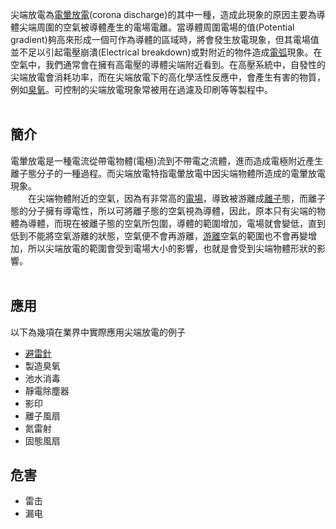{{multiple issues|
{{expand|time=2014-01-16T19:44:30+00:00}}
{{expert|time=2014-01-16T19:44:30+00:00}}
{{unreferenced|time=2014-01-16T19:44:30+00:00}}
}}
尖端放電為[[電暈放電|電暈放電]](corona discharge)的其中一種，造成此現象的原因主要為導體尖端周圍的空氣被導體產生的電場電離。當導體周圍電場的值(Potential gradient)夠高來形成一個可作為導體的區域時，將會發生放電現象，但其電場值並不足以引起電壓崩潰(Electrical breakdown)或對附近的物件造成[[電弧|電弧]]現象。在空氣中，我們通常會在擁有高電壓的導體尖端附近看到。在高壓系統中，自發性的尖端放電會消耗功率，而在尖端放電下的高化學活性反應中，會產生有害的物質，例如[[臭氧|臭氧]]。可控制的尖端放電現象常被用在過濾及印刷等等製程中。<br />
<br />

== 簡介 ==
電暈放電是一種電流從帶電物體(電極)流到不帶電之流體，進而造成電極附近產生離子態分子的一種過程。而尖端放電特指電暈放電中因尖端物體所造成的電暈放電現象。<br />
　　在尖端物體附近的空氣，因為有非常高的[[電場|電場]]，導致被游離成[[離子|離子]]態，而離子態的分子擁有導電性，所以可將離子態的空氣視為導體，因此，原本只有尖端的物體為導體，而現在被離子態的空氣所包圍，導體的範圍增加，電場就會變低，直到低到不能將空氣游離的狀態，空氣便不會再游離，[[游離|游離]]空氣的範圍也不會再變增加，所以尖端放電的範圍會受到電場大小的影響，也就是會受到尖端物體形狀的影響。<br />
<br />

== 應用 ==
以下為幾項在業界中實際應用尖端放電的例子
* [[避雷針|避雷針]]
* 製造臭氧
* 池水消毒
* 靜電除塵器
* 影印
* 離子風扇
* 氮雷射
* 固態風扇

== 危害 ==
* 雷击
* 漏电